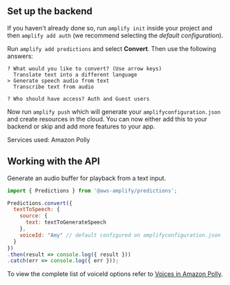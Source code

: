 ## Set up the backend

If you haven't already done so, run `amplify init` inside your project and then `amplify add auth` (we recommend selecting the *default configuration*).

Run `amplify add predictions` and select **Convert**. Then use the following answers:

```console
? What would you like to convert? (Use arrow keys)
  Translate text into a different language 
> Generate speech audio from text 
  Transcribe text from audio 
  
? Who should have access? Auth and Guest users
```

Now run `amplify push` which will generate your `amplifyconfiguration.json` and create resources in the cloud. You can now either add this to your backend or skip and add more features to your app.

Services used: Amazon Polly

## Working with the API

Generate an audio buffer for playback from a text input.

```javascript
import { Predictions } from '@aws-amplify/predictions';

Predictions.convert({
  textToSpeech: {
    source: {
      text: textToGenerateSpeech
    },
    voiceId: "Amy" // default configured on amplifyconfiguration.json
  }
})
.then(result => console.log({ result }))
.catch(err => console.log({ err }));
```
To view the complete list of voiceId options refer to [Voices in Amazon Polly](https://docs.aws.amazon.com/polly/latest/dg/voicelist.html).
